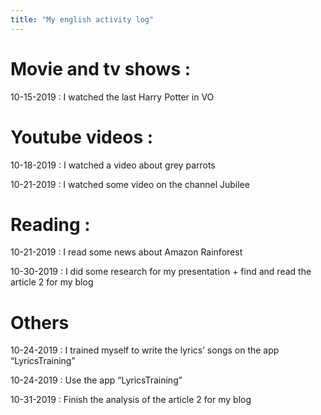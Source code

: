 ```yaml
---
title: "My english activity log"
---
```


# Movie and tv shows : 
10-15-2019 : I watched the last Harry Potter in VO

# Youtube videos :
10-18-2019 : I watched a video about grey parrots

10-21-2019 : I watched some video on the channel Jubilee

# Reading : 
10-21-2019 : I read some news about Amazon Rainforest

10-30-2019 : I did some research for my presentation + find and read the article 2 for my blog

# Others
10-24-2019 : I trained myself to write the lyrics' songs on the app "LyricsTraining"

10-24-2019 : Use the app "LyricsTraining"

10-31-2019 : Finish the analysis of the article 2 for my blog

